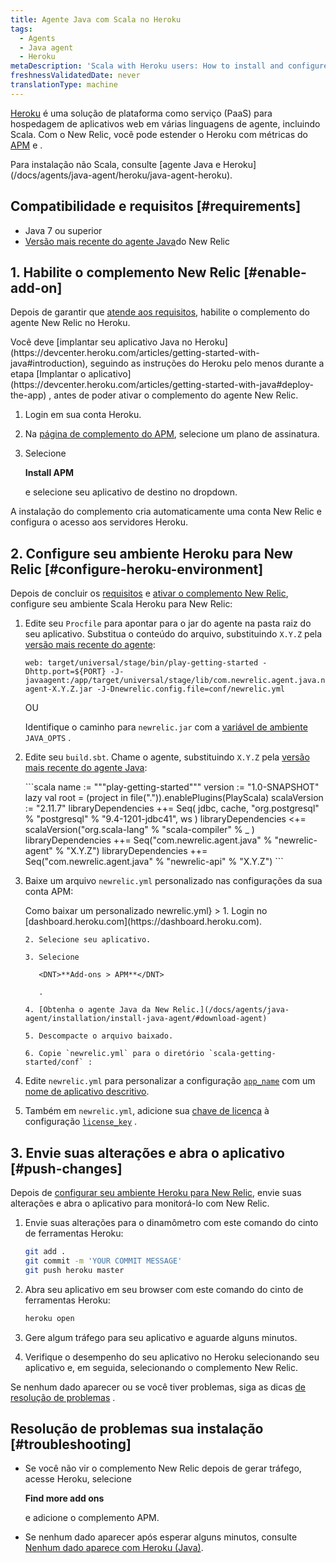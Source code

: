 ```yaml
---
title: Agente Java com Scala no Heroku
tags:
  - Agents
  - Java agent
  - Heroku
metaDescription: 'Scala with Heroku users: How to install and configure the Java agent for your APM add-on.'
freshnessValidatedDate: never
translationType: machine
---
```


[Heroku](https://devcenter.heroku.com/articles/newrelic) é uma solução de plataforma como serviço (PaaS) para hospedagem de aplicativos web em várias linguagens de agente, incluindo Scala. Com o New Relic, você pode estender o Heroku com métricas do [APM](/docs/apm/new-relic-apm) e [<InlinePopover type="browser"/>](/docs/browser/new-relic-browser).

<Callout variant="tip">
  Para instalação não Scala, consulte [agente Java e Heroku](/docs/agents/java-agent/heroku/java-agent-heroku).
</Callout>

## Compatibilidade e requisitos [#requirements]

* Java 7 ou superior
* [Versão mais recente do agente Java](/docs/release-notes/agent-release-notes/java-release-notes)do New Relic

## 1. Habilite o complemento New Relic [#enable-add-on]

Depois de garantir que [atende aos requisitos](#requirements), habilite o complemento do agente New Relic no Heroku.

<Callout variant="caution">
  Você deve [implantar seu aplicativo Java no Heroku](https://devcenter.heroku.com/articles/getting-started-with-java#introduction), seguindo as instruções do Heroku pelo menos durante a etapa [Implantar o aplicativo](https://devcenter.heroku.com/articles/getting-started-with-java#deploy-the-app) , antes de poder ativar o complemento do agente New Relic.
</Callout>

1. Login em sua conta Heroku.

2. Na [página de complemento do APM](https://elements.heroku.com/addons/newrelic#pricing), selecione um plano de assinatura.

3. Selecione

   <DNT>**Install APM**</DNT>

   e selecione seu aplicativo de destino no dropdown.

A instalação do complemento cria automaticamente uma conta New Relic e configura o acesso aos servidores Heroku.

## 2. Configure seu ambiente Heroku para New Relic [#configure-heroku-environment]

Depois de concluir os [requisitos](#requirements) e [ativar o complemento New Relic](#enable-add-on), configure seu ambiente Scala Heroku para New Relic:

1. Edite seu `Procfile` para apontar para o jar do agente na pasta raiz do seu aplicativo. Substitua o conteúdo do arquivo, substituindo `X.Y.Z` pela [versão mais recente do agente](/docs/agents/java-agent/getting-started/java-release-notes):

   ```procfile
   web: target/universal/stage/bin/play-getting-started -Dhttp.port=${PORT} -J-javaagent:/app/target/universal/stage/lib/com.newrelic.agent.java.newrelic-agent-X.Y.Z.jar -J-Dnewrelic.config.file=conf/newrelic.yml
   ```

   OU

   Identifique o caminho para `newrelic.jar` com a [variável de ambiente](https://devcenter.heroku.com/articles/config-vars) `JAVA_OPTS` .

2. Edite seu `build.sbt`. Chame o agente, substituindo `X.Y.Z` pela [versão mais recente do agente Java](/docs/agents/java-agent/getting-started/java-release-notes):

   <CollapserGroup>
     <Collapser
       id="build-sbt"
       title="Personalizada build.sbt"
     >
       ```scala
       name := """play-getting-started"""
       version := "1.0-SNAPSHOT"
       lazy val root = (project in file(".")).enablePlugins(PlayScala)
       scalaVersion := "2.11.7"
       libraryDependencies ++= Seq(
           jdbc,
           cache,
           "org.postgresql" % "postgresql" % "9.4-1201-jdbc41",
           ws
       )
       libraryDependencies <+= scalaVersion("org.scala-lang" % "scala-compiler" % _ )
       libraryDependencies ++= Seq("com.newrelic.agent.java" % "newrelic-agent" % "X.Y.Z")
       libraryDependencies ++= Seq("com.newrelic.agent.java" % "newrelic-api" % "X.Y.Z")
       ```
     </Collapser>
   </CollapserGroup>

3. Baixe um arquivo `newrelic.yml` personalizado nas configurações da sua conta APM:

   <CollapserGroup>
     <Collapser
       id="customized-yml"
       title={<>Como baixar um personalizado <InlineCode>newrelic.yml</InlineCode></>}
     >
       1. Login no [dashboard.heroku.com](https://dashboard.heroku.com).

       2. Selecione seu aplicativo.

       3. Selecione

          <DNT>**Add-ons > APM**</DNT>

          .

       4. [Obtenha o agente Java da New Relic.](/docs/agents/java-agent/installation/install-java-agent/#download-agent)

       5. Descompacte o arquivo baixado.

       6. Copie `newrelic.yml` para o diretório `scala-getting-started/conf` :
     </Collapser>
   </CollapserGroup>

4. Edite `newrelic.yml` para personalizar a configuração [`app_name`](/docs/agents/java-agent/configuration/java-agent-configuration-config-file#cfg-app_name) com um [nome de aplicativo descritivo](/docs/agents/manage-apm-agents/app-naming/name-your-application).

5. Também em `newrelic.yml`, adicione sua [chave de licença](/docs/apis/intro-apis/new-relic-api-keys/#ingest-license-key) à configuração [`license_key`](/docs/agents/java-agent/configuration/java-agent-configuration-config-file#cfg-license_key) .

## 3. Envie suas alterações e abra o aplicativo [#push-changes]

Depois de [configurar seu ambiente Heroku para New Relic](#configure-heroku-environment), envie suas alterações e abra o aplicativo para monitorá-lo com New Relic.

1. Envie suas alterações para o dinamômetro com este comando do cinto de ferramentas Heroku:

   ```bash
   git add .
   git commit -m 'YOUR COMMIT MESSAGE'
   git push heroku master
   ```

2. Abra seu aplicativo em seu browser com este comando do cinto de ferramentas Heroku:

   ```bash
   heroku open
   ```

3. Gere algum tráfego para seu aplicativo e aguarde alguns minutos.

4. Verifique o desempenho do seu aplicativo no Heroku selecionando seu aplicativo e, em seguida, selecionando o complemento New Relic.

Se nenhum dado aparecer ou se você tiver problemas, siga as dicas [de resolução de problemas](#troubleshooting) .

## Resolução de problemas sua instalação [#troubleshooting]

* Se você não vir o complemento New Relic depois de gerar tráfego, acesse Heroku, selecione

  <DNT>**Find more add ons**</DNT>

  e adicione o complemento APM.

* Se nenhum dado aparecer após esperar alguns minutos, consulte [Nenhum dado aparece com Heroku (Java)](/docs/agents/java-agent/heroku/no-data-appears-heroku-java).